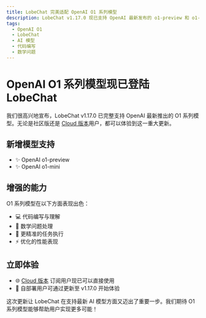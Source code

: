 ```yaml
---
title: LobeChat 完美适配 OpenAI O1 系列模型
description: LobeChat v1.17.0 现已支持 OpenAI 最新发布的 o1-preview 和 o1-mini 模型，为用户带来更强大的代码和数学能力。
tags:
  - OpenAI O1
  - LobeChat
  - AI 模型
  - 代码编写
  - 数学问题
---
```


# OpenAI O1 系列模型现已登陆 LobeChat

我们很高兴地宣布，LobeChat v1.17.0 已完整支持 OpenAI 最新推出的 O1 系列模型。无论是社区版还是 [Cloud 版本](https://lobechat.com)用户，都可以体验到这一重大更新。

## 新增模型支持

- ✨ OpenAI o1-preview
- ✨ OpenAI o1-mini

## 增强的能力

O1 系列模型在以下方面表现出色：

- 💻 代码编写与理解
- 🔢 数学问题处理
- 🎯 更精准的任务执行
- ⚡️ 优化的性能表现

## 立即体验

- 🌐 [Cloud 版本](https://lobechat.com) 订阅用户现已可以直接使用
- 🔧 自部署用户可通过更新至 v1.17.0 开始体验

这次更新让 LobeChat 在支持最新 AI 模型方面又迈出了重要一步。我们期待 O1 系列模型能够帮助用户实现更多可能！
